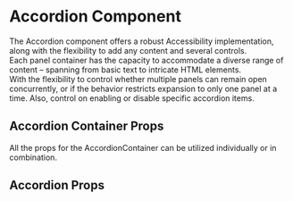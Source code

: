 

# Accordion Component
<Meta of={AccordionStories} />
The Accordion component offers a robust Accessibility implementation, along with the flexibility to add any content and several controls.<br />
Each panel container has the capacity to accommodate a diverse range of content – spanning from basic text to intricate HTML elements.<br />
With the flexibility to control whether multiple panels can remain open concurrently, or if the behavior restricts expansion to only one panel at a time. Also, control on enabling or disable specific accordion items.<br />


## Accordion Container Props
All the props for the AccordionContainer can be utilized individually or in combination.
<ArgTypes of={AccordionContainer} />
## Accordion Props
<ArgTypes of={AccordionStories} />

<Stories of={AccordionStories} />

